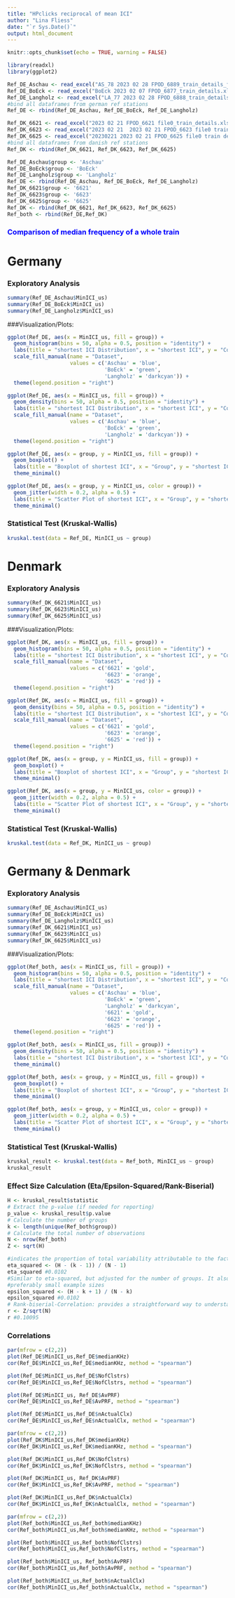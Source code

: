```yaml
---
title: "HPclicks reciprocal of mean ICI"
author: "Lina Fliess"
date: "`r Sys.Date()`"
output: html_document
---
```


```r
knitr::opts_chunk$set(echo = TRUE, warning = FALSE)
```

```r
library(readxl)
library(ggplot2)
```

```r
Ref_DE_Aschau <- read_excel("AS_78 2023 02 28 FPOD_6889_train_details_filtered.xlsx")
Ref_DE_BoEck <- read_excel("BoEck 2023 02 07 FPOD_6877_train_details.xlsx")
Ref_DE_Langholz <- read_excel("LA_77 2023 02 28 FPOD_6888_train_details_filtered.xlsx")
#bind all dataframes from german ref stations
Ref_DE <- rbind(Ref_DE_Aschau, Ref_DE_BoEck, Ref_DE_Langholz)
```

```r
Ref_DK_6621 <- read_excel("2023 02 21 FPOD_6621 file0_train_details.xlsx")
Ref_DK_6623 <- read_excel("2023 02 21  2023 02 21 FPOD_6623 file0 train details.xlsx")
Ref_DK_6625 <- read_excel("20230221 2023 02 21 FPOD_6625 file0 train details.xlsx")
#bind all dataframes from danish ref stations
Ref_DK <- rbind(Ref_DK_6621, Ref_DK_6623, Ref_DK_6625)
```

```r
Ref_DE_Aschau$group <- 'Aschau'
Ref_DE_BoEck$group <- 'BoEck'
Ref_DE_Langholz$group <- 'Langholz'
Ref_DE <- rbind(Ref_DE_Aschau, Ref_DE_BoEck, Ref_DE_Langholz)
Ref_DK_6621$group <- '6621'
Ref_DK_6623$group <- '6623'
Ref_DK_6625$group <- '6625'
Ref_DK <- rbind(Ref_DK_6621, Ref_DK_6623, Ref_DK_6625)
Ref_both <- rbind(Ref_DE,Ref_DK)
```

### <span style="color:blue">Comparison of median frequency of a whole train</span>###

# Germany

### Exploratory Analysis

```r
summary(Ref_DE_Aschau$MinICI_us)
summary(Ref_DE_BoEck$MinICI_us)
summary(Ref_DE_Langholz$MinICI_us)
```

###Visualization/Plots:

```r
ggplot(Ref_DE, aes(x = MinICI_us, fill = group)) +
  geom_histogram(bins = 50, alpha = 0.5, position = "identity") +
  labs(title = "shortest ICI Distribution", x = "shortest ICI", y = "Count") +
  scale_fill_manual(name = "Dataset", 
                    values = c('Aschau' = 'blue',
                               'BoEck' = 'green',
                               'Langholz' = 'darkcyan')) +
  theme(legend.position = "right")
```


```r
ggplot(Ref_DE, aes(x = MinICI_us, fill = group)) +
  geom_density(bins = 50, alpha = 0.5, position = "identity") +
  labs(title = "shortest ICI Distribution", x = "shortest ICI", y = "Count") +
  scale_fill_manual(name = "Dataset", 
                    values = c('Aschau' = 'blue',
                               'BoEck' = 'green',
                               'Langholz' = 'darkcyan')) +
  theme(legend.position = "right")
```

```r
ggplot(Ref_DE, aes(x = group, y = MinICI_us, fill = group)) +
  geom_boxplot() +
  labs(title = "Boxplot of shortest ICI", x = "Group", y = "shortest ICI") +
  theme_minimal()
```

```r
ggplot(Ref_DE, aes(x = group, y = MinICI_us, color = group)) +
  geom_jitter(width = 0.2, alpha = 0.5) +
  labs(title = "Scatter Plot of shortest ICI", x = "Group", y = "shortest ICI") +
  theme_minimal()
```

### Statistical Test (Kruskal-Wallis)

```r
kruskal.test(data = Ref_DE, MinICI_us ~ group)
```

# Denmark

### Exploratory Analysis

```r
summary(Ref_DK_6621$MinICI_us)
summary(Ref_DK_6623$MinICI_us)
summary(Ref_DK_6625$MinICI_us)
```

###Visualization/Plots:

```r
ggplot(Ref_DK, aes(x = MinICI_us, fill = group)) +
  geom_histogram(bins = 50, alpha = 0.5, position = "identity") +
  labs(title = "shortest ICI Distribution", x = "shortest ICI", y = "Count") +
  scale_fill_manual(name = "Dataset", 
                    values = c('6621' = 'gold', 
                               '6623' = 'orange', 
                               '6625' = 'red')) +
  theme(legend.position = "right")
```

```r
ggplot(Ref_DK, aes(x = MinICI_us, fill = group)) +
  geom_density(bins = 50, alpha = 0.5, position = "identity") +
  labs(title = "shortest ICI Distribution", x = "shortest ICI", y = "Count") +
  scale_fill_manual(name = "Dataset", 
                    values = c('6621' = 'gold', 
                               '6623' = 'orange', 
                               '6625' = 'red')) +
  theme(legend.position = "right")
```

```r
ggplot(Ref_DK, aes(x = group, y = MinICI_us, fill = group)) +
  geom_boxplot() +
  labs(title = "Boxplot of shortest ICI", x = "Group", y = "shortest ICI") +
  theme_minimal()
```

```r
ggplot(Ref_DK, aes(x = group, y = MinICI_us, color = group)) +
  geom_jitter(width = 0.2, alpha = 0.5) +
  labs(title = "Scatter Plot of shortest ICI", x = "Group", y = "shortest ICI") +
  theme_minimal()
```

### Statistical Test (Kruskal-Wallis)

```r
kruskal.test(data = Ref_DK, MinICI_us ~ group)
```

# Germany & Denmark

### Exploratory Analysis

```r
summary(Ref_DE_Aschau$MinICI_us)
summary(Ref_DE_BoEck$MinICI_us)
summary(Ref_DE_Langholz$MinICI_us)
summary(Ref_DK_6621$MinICI_us)
summary(Ref_DK_6623$MinICI_us)
summary(Ref_DK_6625$MinICI_us)
```

###Visualization/Plots:

```r
ggplot(Ref_both, aes(x = MinICI_us, fill = group)) +
  geom_histogram(bins = 50, alpha = 0.5, position = "identity") +
  labs(title = "shortest ICI Distribution", x = "shortest ICI", y = "Count") +
  scale_fill_manual(name = "Dataset", 
                    values = c('Aschau' = 'blue',
                               'BoEck' = 'green',
                               'Langholz' = 'darkcyan',
                               '6621' = 'gold', 
                               '6623' = 'orange', 
                               '6625' = 'red')) +
  theme(legend.position = "right")
```

```r
ggplot(Ref_both, aes(x = MinICI_us, fill = group)) +
  geom_density(bins = 50, alpha = 0.5, position = "identity") +
  labs(title = "shortest ICI Distribution", x = "shortest ICI", y = "Count") +
  theme_minimal()
```

```r
ggplot(Ref_both, aes(x = group, y = MinICI_us, fill = group)) +
  geom_boxplot() +
  labs(title = "Boxplot of shortest ICI", x = "Group", y = "shortest ICI") +
  theme_minimal()
```

```r
ggplot(Ref_both, aes(x = group, y = MinICI_us, color = group)) +
  geom_jitter(width = 0.2, alpha = 0.5) +
  labs(title = "Scatter Plot of shortest ICI", x = "Group", y = "shortest ICI") +
  theme_minimal()
```

### Statistical Test (Kruskal-Wallis)

```r
kruskal_result <- kruskal.test(data = Ref_both, MinICI_us ~ group)
kruskal_result
```

### Effect Size Calculation (Eta/Epsilon-Squared/Rank-Biserial)

```r
H <- kruskal_result$statistic
# Extract the p-value (if needed for reporting)
p_value <- kruskal_result$p.value
# Calculate the number of groups
k <- length(unique(Ref_both$group))
# Calculate the total number of observations
N <- nrow(Ref_both)
Z <- sqrt(H)

#indicates the proportion of total variability attributable to the factor. Values range from 0 to 1, with higher values indicating a larger effect.
eta_squared <- (H - (k - 1)) / (N - 1)
eta_squared #0.0102
#Similar to eta-squared, but adjusted for the number of groups. It also ranges from 0 to 1
#preferably small example sizes 
epsilon_squared <- (H - k + 1) / (N - k)
epsilon_squared #0.0102
# Rank-biserial-Correlation: provides a straightforward way to understand the effect size in terms of the standard normal distribution. An effect size of r around 0.1 is considered small, around 0.3 is medium, and around 0.5 is large.
r <- Z/sqrt(N)
r #0.10095
```

### Correlations

```r
par(mfrow = c(2,2))
plot(Ref_DE$MinICI_us,Ref_DE$medianKHz)
cor(Ref_DE$MinICI_us,Ref_DE$medianKHz, method = "spearman")

plot(Ref_DE$MinICI_us,Ref_DE$NofClstrs)
cor(Ref_DE$MinICI_us,Ref_DE$NofClstrs, method = "spearman")

plot(Ref_DE$MinICI_us, Ref_DE$AvPRF)
cor(Ref_DE$MinICI_us,Ref_DE$AvPRF, method = "spearman")

plot(Ref_DE$MinICI_us,Ref_DE$nActualClx)
cor(Ref_DE$MinICI_us,Ref_DE$nActualClx, method = "spearman")
```

```r
par(mfrow = c(2,2))
plot(Ref_DK$MinICI_us,Ref_DK$medianKHz)
cor(Ref_DK$MinICI_us,Ref_DK$medianKHz, method = "spearman")

plot(Ref_DK$MinICI_us,Ref_DK$NofClstrs)
cor(Ref_DK$MinICI_us,Ref_DK$NofClstrs, method = "spearman")

plot(Ref_DK$MinICI_us, Ref_DK$AvPRF)
cor(Ref_DK$MinICI_us,Ref_DK$AvPRF, method = "spearman")

plot(Ref_DK$MinICI_us,Ref_DK$nActualClx)
cor(Ref_DK$MinICI_us,Ref_DK$nActualClx, method = "spearman")
```

```r
par(mfrow = c(2,2))
plot(Ref_both$MinICI_us,Ref_both$medianKHz)
cor(Ref_both$MinICI_us,Ref_both$medianKHz, method = "spearman")

plot(Ref_both$MinICI_us,Ref_both$NofClstrs)
cor(Ref_both$MinICI_us,Ref_both$NofClstrs, method = "spearman")

plot(Ref_both$MinICI_us, Ref_both$AvPRF)
cor(Ref_both$MinICI_us,Ref_both$AvPRF, method = "spearman")

plot(Ref_both$MinICI_us,Ref_both$nActualClx)
cor(Ref_both$MinICI_us,Ref_both$nActualClx, method = "spearman")
```